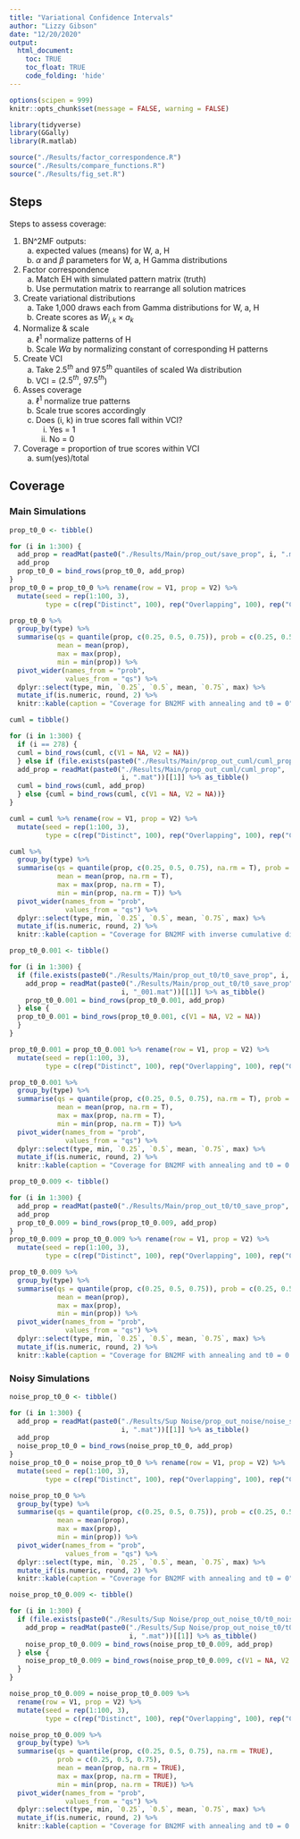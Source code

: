 ```yaml
---
title: "Variational Confidence Intervals"
author: "Lizzy Gibson"
date: "12/20/2020"
output: 
  html_document:
    toc: TRUE
    toc_float: TRUE
    code_folding: 'hide'
---
```


```r
options(scipen = 999)
knitr::opts_chunk$set(message = FALSE, warning = FALSE)

library(tidyverse)
library(GGally)
library(R.matlab)

source("./Results/factor_correspondence.R")
source("./Results/compare_functions.R")
source("./Results/fig_set.R")
```

## Steps

Steps to assess coverage:

1. BN^2MF outputs:
    a. expected values (means) for W, a, H
    b. $\alpha$ and $\beta$ parameters for W, a, H Gamma distributions
2. Factor correspondence
    a. Match EH with simulated pattern matrix (truth)
    b. Use permutation matrix to rearrange all solution matrices
3. Create variational distributions
    a. Take 1,000 draws each from Gamma distributions for W, a, H
    b. Create scores as $W_{i,k} \times a_k$
4. Normalize \& scale
    a. $\ell^1$ normalize patterns of H
    b. Scale $Wa$ by normalizing constant of corresponding H patterns
5. Create VCI
    a. Take $2.5^{th}$ and $97.5^{th}$ quantiles of scaled Wa distribution
    b. VCI = ($2.5^{th}$, $97.5^{th}$)
6. Asses coverage
    a. $\ell^1$ normalize true patterns
    b. Scale true scores accordingly
    c. Does (i, k) in true scores fall within VCI?
        i. Yes = 1
        ii. No = 0
7. Coverage = proportion of true scores within VCI
    a. sum(yes)/total
    
## Coverage

### Main Simulations

```r
prop_t0_0 <- tibble()

for (i in 1:300) {
  add_prop = readMat(paste0("./Results/Main/prop_out/save_prop", i, ".mat"))[[1]] %>% as_tibble()  
  add_prop
  prop_t0_0 = bind_rows(prop_t0_0, add_prop)
}
prop_t0_0 = prop_t0_0 %>% rename(row = V1, prop = V2) %>% 
  mutate(seed = rep(1:100, 3),
         type = c(rep("Distinct", 100), rep("Overlapping", 100), rep("Correlated", 100)))

prop_t0_0 %>% 
  group_by(type) %>% 
  summarise(qs = quantile(prop, c(0.25, 0.5, 0.75)), prob = c(0.25, 0.5, 0.75),
            mean = mean(prop),
            max = max(prop),
            min = min(prop)) %>% 
  pivot_wider(names_from = "prob",
              values_from = "qs") %>% 
  dplyr::select(type, min, `0.25`, `0.5`, mean, `0.75`, max) %>% 
  mutate_if(is.numeric, round, 2) %>% 
  knitr::kable(caption = "Coverage for BN2MF with annealing and t0 = 0")
```

```r
cuml = tibble()

for (i in 1:300) {
  if (i == 278) {
  cuml = bind_rows(cuml, c(V1 = NA, V2 = NA))
  } else if (file.exists(paste0("./Results/Main/prop_out_cuml/cuml_prop", i, ".mat"))) {
  add_prop = readMat(paste0("./Results/Main/prop_out_cuml/cuml_prop", 
                            i, ".mat"))[[1]] %>% as_tibble()  
  cuml = bind_rows(cuml, add_prop)
  } else {cuml = bind_rows(cuml, c(V1 = NA, V2 = NA))}
}

cuml = cuml %>% rename(row = V1, prop = V2) %>% 
  mutate(seed = rep(1:100, 3),
         type = c(rep("Distinct", 100), rep("Overlapping", 100), rep("Correlated", 100)))

cuml %>% 
  group_by(type) %>% 
  summarise(qs = quantile(prop, c(0.25, 0.5, 0.75), na.rm = T), prob = c(0.25, 0.5, 0.75),
            mean = mean(prop, na.rm = T),
            max = max(prop, na.rm = T),
            min = min(prop, na.rm = T)) %>% 
  pivot_wider(names_from = "prob",
              values_from = "qs") %>% 
  dplyr::select(type, min, `0.25`, `0.5`, mean, `0.75`, max) %>% 
  mutate_if(is.numeric, round, 2) %>% 
  knitr::kable(caption = "Coverage for BN2MF with inverse cumulative distributions")
```

```r
prop_t0_0.001 <- tibble()

for (i in 1:300) {
  if (file.exists(paste0("./Results/Main/prop_out_t0/t0_save_prop", i, "_001.mat"))) {
    add_prop = readMat(paste0("./Results/Main/prop_out_t0/t0_save_prop", 
                            i, "_001.mat"))[[1]] %>% as_tibble()  
    prop_t0_0.001 = bind_rows(prop_t0_0.001, add_prop) 
  } else {
  prop_t0_0.001 = bind_rows(prop_t0_0.001, c(V1 = NA, V2 = NA)) 
  }
}

prop_t0_0.001 = prop_t0_0.001 %>% rename(row = V1, prop = V2) %>% 
  mutate(seed = rep(1:100, 3),
         type = c(rep("Distinct", 100), rep("Overlapping", 100), rep("Correlated", 100)))

prop_t0_0.001 %>% 
  group_by(type) %>% 
  summarise(qs = quantile(prop, c(0.25, 0.5, 0.75), na.rm = T), prob = c(0.25, 0.5, 0.75),
            mean = mean(prop, na.rm = T),
            max = max(prop, na.rm = T),
            min = min(prop, na.rm = T)) %>% 
  pivot_wider(names_from = "prob",
              values_from = "qs") %>% 
  dplyr::select(type, min, `0.25`, `0.5`, mean, `0.75`, max) %>%
  mutate_if(is.numeric, round, 2) %>% 
  knitr::kable(caption = "Coverage for BN2MF with annealing and t0 = 0.001")
```

```r
prop_t0_0.009 <- tibble()

for (i in 1:300) {
  add_prop = readMat(paste0("./Results/Main/prop_out_t0/t0_save_prop", i, ".mat"))[[1]] %>% as_tibble()  
  add_prop
  prop_t0_0.009 = bind_rows(prop_t0_0.009, add_prop)
}
prop_t0_0.009 = prop_t0_0.009 %>% rename(row = V1, prop = V2) %>% 
  mutate(seed = rep(1:100, 3),
         type = c(rep("Distinct", 100), rep("Overlapping", 100), rep("Correlated", 100)))

prop_t0_0.009 %>% 
  group_by(type) %>% 
  summarise(qs = quantile(prop, c(0.25, 0.5, 0.75)), prob = c(0.25, 0.5, 0.75),
            mean = mean(prop),
            max = max(prop),
            min = min(prop)) %>% 
  pivot_wider(names_from = "prob",
              values_from = "qs") %>% 
  dplyr::select(type, min, `0.25`, `0.5`, mean, `0.75`, max) %>%
  mutate_if(is.numeric, round, 2) %>% 
  knitr::kable(caption = "Coverage for BN2MF with annealing and t0 = 0.009")
```
    
### Noisy Simulations

```r
noise_prop_t0_0 <- tibble()

for (i in 1:300) {
  add_prop = readMat(paste0("./Results/Sup Noise/prop_out_noise/noise_save_prop", 
                            i, ".mat"))[[1]] %>% as_tibble()  
  add_prop
  noise_prop_t0_0 = bind_rows(noise_prop_t0_0, add_prop)
}
noise_prop_t0_0 = noise_prop_t0_0 %>% rename(row = V1, prop = V2) %>% 
  mutate(seed = rep(1:100, 3),
         type = c(rep("Distinct", 100), rep("Overlapping", 100), rep("Correlated", 100)))

noise_prop_t0_0 %>% 
  group_by(type) %>% 
  summarise(qs = quantile(prop, c(0.25, 0.5, 0.75)), prob = c(0.25, 0.5, 0.75),
            mean = mean(prop),
            max = max(prop),
            min = min(prop)) %>% 
  pivot_wider(names_from = "prob",
              values_from = "qs") %>% 
  dplyr::select(type, min, `0.25`, `0.5`, mean, `0.75`, max) %>% 
  mutate_if(is.numeric, round, 2) %>% 
  knitr::kable(caption = "Coverage for BN2MF with annealing and t0 = 0")
```

```r
noise_prop_t0_0.009 <- tibble()

for (i in 1:300) {
  if (file.exists(paste0("./Results/Sup Noise/prop_out_noise_t0/t0_noise_save_prop", i, ".mat"))) {
    add_prop = readMat(paste0("./Results/Sup Noise/prop_out_noise_t0/t0_noise_save_prop", 
                              i, ".mat"))[[1]] %>% as_tibble()  
    noise_prop_t0_0.009 = bind_rows(noise_prop_t0_0.009, add_prop)
  } else {
    noise_prop_t0_0.009 = bind_rows(noise_prop_t0_0.009, c(V1 = NA, V2 = NA)) 
  }
}

noise_prop_t0_0.009 = noise_prop_t0_0.009 %>% 
  rename(row = V1, prop = V2) %>% 
  mutate(seed = rep(1:100, 3),
         type = c(rep("Distinct", 100), rep("Overlapping", 100), rep("Correlated", 100)))

noise_prop_t0_0.009 %>% 
  group_by(type) %>% 
  summarise(qs = quantile(prop, c(0.25, 0.5, 0.75), na.rm = TRUE), 
            prob = c(0.25, 0.5, 0.75),
            mean = mean(prop, na.rm = TRUE),
            max = max(prop, na.rm = TRUE),
            min = min(prop, na.rm = TRUE)) %>% 
  pivot_wider(names_from = "prob",
              values_from = "qs") %>% 
  dplyr::select(type, min, `0.25`, `0.5`, mean, `0.75`, max) %>% 
  mutate_if(is.numeric, round, 2) %>% 
  knitr::kable(caption = "Coverage for BN2MF with annealing and t0 = 0.009")
```



    
    
    
    